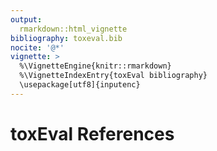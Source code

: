 ```yaml
---
output: 
  rmarkdown::html_vignette
bibliography: toxeval.bib
nocite: '@*'
vignette: >
  %\VignetteEngine{knitr::rmarkdown}
  %\VignetteIndexEntry{toxEval bibliography}
  \usepackage[utf8]{inputenc}
---
```


# toxEval References
